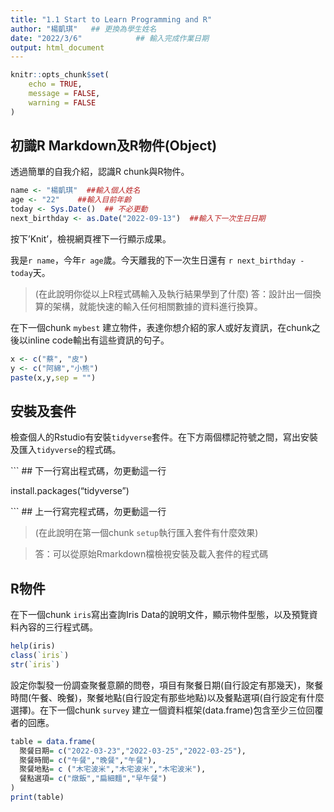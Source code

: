 ```yaml
---
title: "1.1 Start to Learn Programming and R"
author: "楊凱琪"   ## 更換為學生姓名
date: "2022/3/6"            ## 輸入完成作業日期
output: html_document
---
```


```r
knitr::opts_chunk$set(
	echo = TRUE,
	message = FALSE,
	warning = FALSE
)
```

## 初識R Markdown及R物件(Object)

透過簡單的自我介紹，認識R chunk與R物件。

```r
name <- "楊凱琪"  ##輸入個人姓名
age <- "22"    ##輸入目前年齡
today <- Sys.Date()  ## 不必更動
next_birthday <- as.Date("2022-09-13")  ##輸入下一次生日日期
```

按下'Knit'，檢視網頁裡下一行顯示成果。

我是`r name`，今年`r age`歲。今天離我的下一次生日還有 `r next_birthday - today`天。

> (在此說明你從以上R程式碼輸入及執行結果學到了什麼)
> 答：設計出一個換算的架構，就能快速的輸入任何相關數據的資料進行換算。


在下一個chunk `mybest` 建立物件，表達你想介紹的家人或好友資訊，在chunk之後以inline code輸出有這些資訊的句子。

```r
x <- c("蔡", "皮")
y <- c("阿綿","小熊")
paste(x,y,sep = "")
```


## 安裝及套件

檢查個人的Rstudio有安裝`tidyverse`套件。在下方兩個標記符號之間，寫出安裝及匯入`tidyverse`的程式碼。


``` ## 下一行寫出程式碼，勿更動這一行

install.packages("tidyverse")

``` ## 上一行寫完程式碼，勿更動這一行


> (在此說明在第一個chunk `setup`執行匯入套件有什麼效果)

> 答：可以從原始Rmarkdown檔檢視安裝及載入套件的程式碼


## R物件

在下一個chunk `iris`寫出查詢Iris Data的說明文件，顯示物件型態，以及預覽資料內容的三行程式碼。

```r
help(iris)
class(`iris`)
str(`iris`)
```

設定你製發一份調查聚餐意願的問卷，項目有聚餐日期(自行設定有那幾天)，聚餐時間(午餐、晚餐)，聚餐地點(自行設定有那些地點)以及餐點選項(自行設定有什麼選擇)。在下一個chunk `survey` 建立一個資料框架(data.frame)包含至少三位回覆者的回應。

```r
table = data.frame(
  聚餐日期= c("2022-03-23","2022-03-25","2022-03-25"),
  聚餐時間= c("午餐","晚餐","午餐"),
  聚餐地點= c ("木宅波米","木宅波米","木宅波米"),
  餐點選項= c("燉飯","扁細麵","早午餐")
)
print(table)
```



